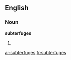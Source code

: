 ==English==

===Noun===
'''subterfuges'''

# {{plural of|[[subterfuge]]}}

[[ar:subterfuges]]
[[fr:subterfuges]]